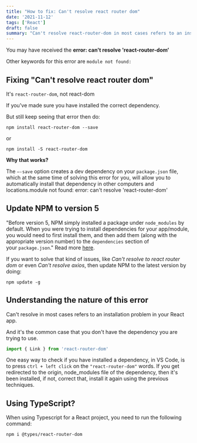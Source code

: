 ```yaml
---
title: "How to fix: Can't resolve react router dom"
date: '2021-11-12'
tags: ['React']
draft: false
summary: "Can't resolve react-router-dom in most cases refers to an installation problem in your React app."
---
```


You may have received the **error: can't resolve 'react-router-dom’**

Other keywords for this error are `module not found:`

## Fixing "**Can't resolve react router dom**"

It's `react-router-dom`, not react-dom

If you've made sure you have installed the correct dependency.

But still keep seeing that error then do:

`npm install react-router-dom --save`

or

`npm install -S react-router-dom`

**Why that works?**

The `—-save` option creates a dev dependency on your `package.json` file, which at the same time of solving this error for you, will allow you to automatically install that dependency in other computers and locations.module not found: error: can't resolve 'react-router-dom'

## Update NPM to version 5

"Before version 5, NPM simply installed a package under `node_modules` by default. When you were trying to install dependencies for your app/module, you would need to first install them, and then add them (along with the appropriate version number) to the `dependencies` section of your `package.json`." Read more [here](https://stackoverflow.com/questions/19578796/what-is-the-save-option-for-npm-install).

If you want to solve that kind of issues, like _Can't resolve to react router dom_ or even _Can't resolve axios_, then update NPM to the latest version by doing:

`npm update -g`

## Understanding the nature of this error

Can't resolve in most cases refers to an installation problem in your React app.

And it's the common case that you don't have the dependency you are trying to use.

```jsx
import { Link } from 'react-router-dom'
```

One easy way to check if you have installed a dependency, in VS Code, is to press `ctrl + left click` on the `"react-router-dom"` words. If you get redirected to the origin, node_modules file of the dependency, then it's been installed, if not, correct that, install it again using the previous techniques.

## Using TypeScript?

When using Typescript for a React project, you need to run the following command:

`npm i @types/react-router-dom`
